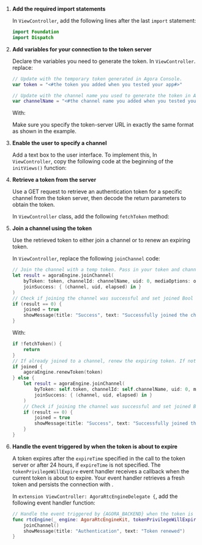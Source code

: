 
1.  **Add the required import statements**

    In `ViewController`, add the following lines after the last `import` statement:

    ``` swift
    import Foundation
    import Dispatch
    ```

2.  **Add variables for your connection to the token server**

    Declare the variables you need to generate the token. In `ViewController`. replace:

    ``` swift
    // Update with the temporary token generated in Agora Console.
    var token = "<#the token you added when you tested your app#>"

    // Update with the channel name you used to generate the token in Agora Console.
    var channelName = "<#the channel name you added when you tested your app#>"
    ```

    With:

    <AddVariables />

    Make sure you specify the token-server URL in exactly the same format as shown in the example.

3.  **Enable the user to specify a channel**

    Add a text box to the user interface. To implement this, In `ViewController`, copy the following code at the beginning of the `initViews()` function:

    <SpecifyChannel />

4.  **Retrieve a token from the server**

    Use a GET request to retrieve an authentication token for a specific channel from the token server, then decode the return parameters to obtain the token.

    In `ViewController` class, add the following `fetchToken` method:

    <FetchToken />

5.  **Join a channel using the token**

    Use the retrieved token to either join a channel or to renew an expiring token.

    In `ViewController`, replace the following `joinChannel` code:

    ``` swift
    // Join the channel with a temp token. Pass in your token and channel name here
    let result = agoraEngine.joinChannel(
        byToken: token, channelId: channelName, uid: 0, mediaOptions: option,
        joinSuccess: { (channel, uid, elapsed) in }
    )
    // Check if joining the channel was successful and set joined Bool accordingly
    if (result == 0) {
        joined = true
        showMessage(title: "Success", text: "Successfully joined the channel as \(self.userRole)")
    }
    ```

    With:

    ``` swift
    if !fetchToken() {
        return
    }
    // If already joined to a channel, renew the expiring token. If not, join a channel passing fetched token saved in token variable.
    if joined {
        agoraEngine.renewToken(token)
    } else {
        let result = agoraEngine.joinChannel(
            byToken: self.token, channelId: self.channelName, uid: 0, mediaOptions: option,
            joinSuccess: { (channel, uid, elapsed) in }
        )
        // Check if joining the channel was successful and set joined Bool accordingly
        if (result == 0) {
            joined = true
            showMessage(title: "Success", text: "Successfully joined the channel as \(self.userRole)")
        }
    }
    ```

6.  **Handle the event triggered by <Vg k="AGORA_BACKEND" /> when the token is about to expire**

    A token expires after the `expireTime` specified in the call to the token server or after 24 hours, if `expireTime` is not specified. The `tokenPrivilegeWillExpire` event handler receives a callback when the current token is about to expire. Your event handler retrieves a fresh token and persists the connection with <Vg k="AGORA_BACKEND" />.

    In `extension ViewController: AgoraRtcEngineDelegate {`, add the following event handler function:

    ``` swift
    // Handle the event triggered by {AGORA_BACKEND} when the token is about to expire
    func rtcEngine(_ engine: AgoraRtcEngineKit, tokenPrivilegeWillExpire token: String) {
        joinChannel()
        showMessage(title: "Authentication", text: "Token renewed")
    }
    ```
